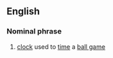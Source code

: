 ==English==
===Nominal phrase===
#[[clock]] used to [[time]] a [[ball game]]

{{cat|Nominal phrases}}